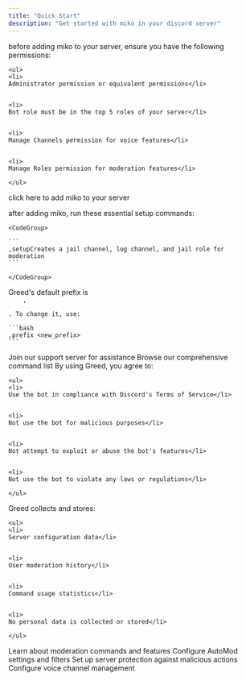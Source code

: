 ```yaml
---
title: "Quick Start"
description: "Get started with miko in your discord server"
---
```


<Steps>
  <Step title="bot perms">
    <p>
    before adding miko to your server, ensure you have the following permissions:</p>

    <ul>
    <li>
    Administrator permission or equivalent permissions</li>

    
    <li>
    Bot role must be in the top 5 roles of your server</li>

    
    <li>
    Manage Channels permission for voice features</li>

    
    <li>
    Manage Roles permission for moderation features</li>

    </ul>
  </Step>
  <Step title="add miko to tour Server">
    <p>
    click here to add miko to your server</p>
  </Step>
  <Step title="basic setup">
    <p>
    after adding miko, run these essential setup commands:</p>

    <CodeGroup>

    ```
    ,setupCreates a jail channel, log channel, and jail role for moderation
    ```

    </CodeGroup>
  </Step>
  <Step title="Configure Prefix">
    Greed's default prefix is <code>
    ,</code>

    . To change it, use:

    ```bash
    ,prefix <new_prefix>
    ```
  </Step>
</Steps>

<CardGroup cols={2}>
  <Card title="Need Help?" icon="info" href="https://discord.gg/greedbot">
    Join our support server for assistance
  </Card>
  <Card title="Commands" icon="book" href="/commands">
    Browse our comprehensive command list
  </Card>
</CardGroup>

<AccordionGroup>
  <Accordion title="Terms of Service">
    By using Greed, you agree to:

    <ul>
    <li>
    Use the bot in compliance with Discord's Terms of Service</li>

    
    <li>
    Not use the bot for malicious purposes</li>

    
    <li>
    Not attempt to exploit or abuse the bot's features</li>

    
    <li>
    Not use the bot to violate any laws or regulations</li>

    </ul>
  </Accordion>
  <Accordion title="Privacy Policy">
    Greed collects and stores:

    <ul>
    <li>
    Server configuration data</li>

    
    <li>
    User moderation history</li>

    
    <li>
    Command usage statistics</li>

    
    <li>
    No personal data is collected or stored</li>

    </ul>
  </Accordion>
</AccordionGroup>

<CardGroup cols={2}>
  <Card title="Logging" icon="shield" href="/sever-configuration/logging">
    Learn about moderation commands and features
  </Card>
  <Card title="AutoMod" icon="bot" href="/security/automod">
    Configure AutoMod settings and filters
  </Card>
  <Card title="AntiNuke" icon="lock" href="/security/antinuke">
    Set up server protection against malicious actions
  </Card>
  <Card title="Voice Master" icon="audio-lines" href="/server-configuration/voicemaster">
    Configure voice channel management
  </Card>
</CardGroup>